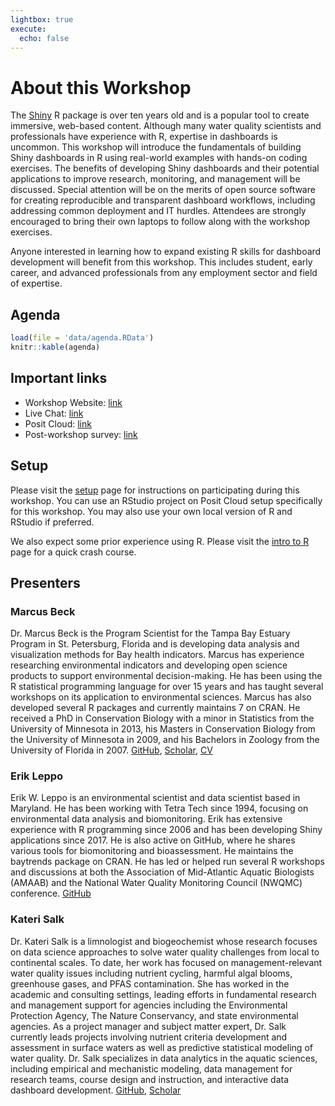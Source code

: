 ```yaml
---
lightbox: true
execute:
  echo: false
---
```


# About this Workshop {.unnumbered}

The [Shiny](https://shiny.posit.co/){target="_blank"} R package is over ten years old and is a popular tool to create immersive, web-based content. Although many water quality scientists and professionals have experience with R, expertise in dashboards is uncommon. This workshop will introduce the fundamentals of building Shiny dashboards in R using real-world examples with hands-on coding exercises. The benefits of developing Shiny dashboards and their potential applications to improve research, monitoring, and management will be discussed. Special attention will be on the merits of open source software for creating reproducible and transparent dashboard workflows, including addressing common deployment and IT hurdles. Attendees are strongly encouraged to bring their own laptops to follow along with the workshop exercises. 

Anyone interested in learning how to expand existing R skills for dashboard development will benefit from this workshop. This includes student, early career, and advanced professionals from any employment sector and field of expertise.

## Agenda {.unnumbered}

```r
load(file = 'data/agenda.RData')
knitr::kable(agenda)
```

## Important links {.unnumbered}

* Workshop Website: [link](https://tbep-tech.github.io/nwqmc-shiny){target="_blank"}
* Live Chat: [link](https://app.gitter.im/#/room/#nwqmc-shiny:gitter.im){target="_blank"}
* Posit Cloud: [link](https://posit.cloud/content/9569756){target="_blank"}
* Post-workshop survey: [link](https://forms.gle/868MnzAQRj4XH4t56){target="_blank"}

## Setup {.unnumbered}

Please visit the [setup](setup.qmd) page for instructions on participating during this workshop. You can use an RStudio project on Posit Cloud setup specifically for this workshop.  You may also use your own local version of R and RStudio if preferred.

We also expect some prior experience using R. Please visit the [intro to R](rintro.qmd) page for a quick crash course.

## Presenters {.unnumbered}

### Marcus Beck

Dr. Marcus Beck is the Program Scientist for the Tampa Bay Estuary Program in St. Petersburg, Florida and is developing data analysis and visualization methods for Bay health indicators. Marcus has experience researching environmental indicators and developing open science products to support environmental decision-making. He has been using the R statistical programming language for over 15 years and has taught several workshops on its application to environmental sciences. Marcus has also developed several R packages and currently maintains 7 on CRAN. He received a PhD in Conservation Biology with a minor in Statistics from the University of Minnesota in 2013, his Masters in Conservation Biology from the University of Minnesota in 2009, and his Bachelors in Zoology from the University of Florida in 2007. [GitHub](https://github.com/fawda123){target="_blank"}, [Scholar](https://scholar.google.com/citations?user=9ZDDQ_8AAAAJ&hl=en&authuser=2){target="_blank"}, [CV](https://github.com/fawda123/CV/blob/master/Beck_CV.pdf){target="_blank"}

### Erik Leppo

Erik W. Leppo is an environmental scientist and data scientist based in Maryland. He has been working with Tetra Tech since 1994, focusing on environmental data analysis and biomonitoring. Erik has extensive experience with R programming since 2006 and has been developing Shiny applications since 2017. He is also active on GitHub, where he shares various tools for biomonitoring and bioassessment.  He maintains the baytrends package on CRAN.  He has led or helped run several R workshops and discussions at both the Association of Mid-Atlantic Aquatic Biologists (AMAAB) and the National Water Quality Monitoring Council (NWQMC) conference. [GitHub](https://github.com/leppott){target="_blank"}

### Kateri Salk

Dr. Kateri Salk is a limnologist and biogeochemist whose research focuses on data science approaches to solve water quality challenges from local to continental scales. To date, her work has focused on management-relevant water quality issues including nutrient cycling, harmful algal blooms, greenhouse gases, and PFAS contamination. She has worked in the academic and consulting settings, leading efforts in fundamental research and management support for agencies including the Environmental Protection Agency, The Nature Conservancy, and state environmental agencies. As a project manager and subject matter expert, Dr. Salk currently leads projects involving nutrient criteria development and assessment in surface waters as well as predictive statistical modeling of water quality. Dr. Salk specializes in data analytics in the aquatic sciences, including empirical and mechanistic modeling, data management for research teams, course design and instruction, and interactive data dashboard development. [GitHub](https://github.com/KateriSalk){target="_blank"}, [Scholar](https://scholar.google.com/citations?user=DsFFoEUAAAAJ&hl=en&authuser=1&oi=ao){target="_blank"}